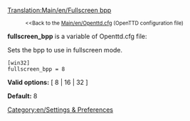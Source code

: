 [[Translation:Main/en/Fullscreen bpp]]
:<small><<Back to the [[Main/en/Openttd.cfg]] (OpenTTD configuration file)</small>


'''fullscreen_bpp''' is a variable of Openttd.cfg file:

Sets the bpp to use in fullscreen mode.

<pre>
[win32]
fullscreen_bpp = 8
</pre>

'''Valid options:''' [ 8 | 16 | 32 ]

'''Default:''' 8


[[Category:en/Settings & Preferences]]